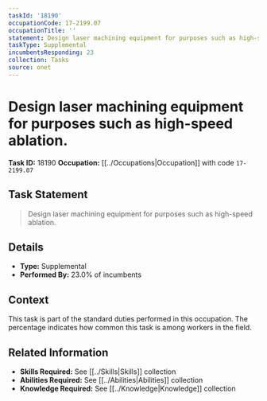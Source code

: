 ```yaml
---
taskId: '18190'
occupationCode: 17-2199.07
occupationTitle: ''
statement: Design laser machining equipment for purposes such as high-speed ablation.
taskType: Supplemental
incumbentsResponding: 23
collection: Tasks
source: onet
---
```

# Design laser machining equipment for purposes such as high-speed ablation.

**Task ID:** 18190
**Occupation:** [[../Occupations|Occupation]] with code `17-2199.07`

## Task Statement

> Design laser machining equipment for purposes such as high-speed ablation.

## Details

- **Type:** Supplemental
- **Performed By:** 23.0% of incumbents

## Context

This task is part of the standard duties performed in this occupation. The percentage indicates how common this task is among workers in the field.

## Related Information

- **Skills Required:** See [[../Skills|Skills]] collection
- **Abilities Required:** See [[../Abilities|Abilities]] collection
- **Knowledge Required:** See [[../Knowledge|Knowledge]] collection
